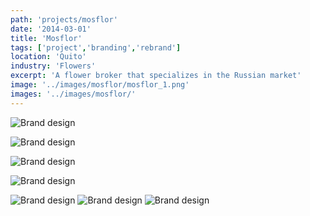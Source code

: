 ```yaml
---
path: 'projects/mosflor'
date: '2014-03-01'
title: 'Mosflor'
tags: ['project','branding','rebrand']
location: 'Quito'
industry: 'Flowers'
excerpt: 'A flower broker that specializes in the Russian market'
image: '../images/mosflor/mosflor_1.png'
images: '../images/mosflor/'
---
```


![Brand design](../images/mosflor/before-after_1.png)

<div class="row my-5">

<div class="col-md-6">

![Brand design](../images/mosflor/mosflor-02.jpg)

</div>

<div class="col-md-6">

![Brand design](../images/mosflor/mosflor-04.jpg)

</div>

</div>



![Brand design](../images/mosflor/mosflor-03.jpg)

![Brand design](../images/mosflor/mosflor-05.jpg)
![Brand design](../images/mosflor/mosflor-06.jpg)
![Brand design](../images/mosflor/mosflor-07.jpg)
